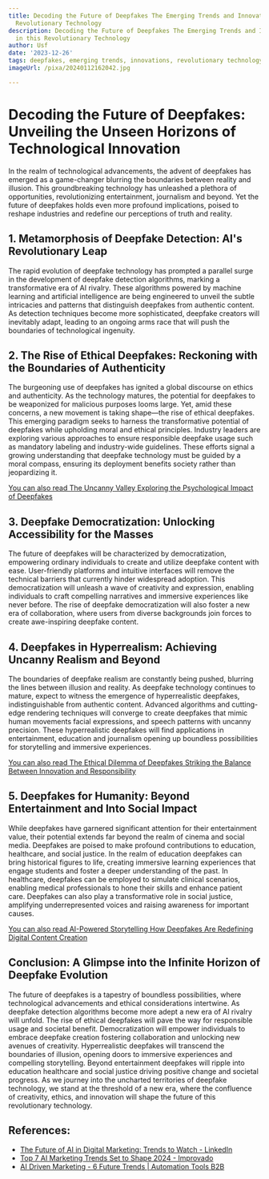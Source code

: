 ```yaml
---
title: Decoding the Future of Deepfakes The Emerging Trends and Innovations in this
  Revolutionary Technology
description: Decoding the Future of Deepfakes The Emerging Trends and Innovations
  in this Revolutionary Technology
author: Usf
date: '2023-12-26'
tags: deepfakes, emerging trends, innovations, revolutionary technology
imageUrl: /pixa/20240112162042.jpg

---
```

# Decoding the Future of Deepfakes: Unveiling the Unseen Horizons of  Technological Innovation

In the realm of technological advancements, the advent of deepfakes has emerged as  a  game-changer blurring the boundaries between  reality  and illusion. This groundbreaking technology has unleashed a plethora of opportunities, revolutionizing entertainment, journalism and  beyond. Yet the future of deepfakes holds even  more profound  implications, poised  to reshape industries and redefine our perceptions of truth and reality.

## 1. Metamorphosis of Deepfake Detection: AI's Revolutionary Leap

The rapid evolution of deepfake technology has  prompted a parallel surge in  the development  of deepfake detection algorithms,  marking a transformative era of AI rivalry. These algorithms powered by  machine learning and artificial intelligence are being engineered to unveil the subtle  intricacies and patterns that  distinguish deepfakes from authentic content. As detection techniques become more sophisticated, deepfake creators will inevitably adapt, leading to an ongoing arms race that will push the boundaries of technological ingenuity.

## 2. The Rise of Ethical Deepfakes: Reckoning with the  Boundaries of Authenticity

The burgeoning use of deepfakes has  ignited a global discourse on ethics and authenticity. As the technology matures, the potential for deepfakes to be weaponized  for malicious purposes looms large. Yet, amid these concerns, a new movement is taking shape—the rise of ethical deepfakes. This emerging paradigm seeks to harness the transformative potential of deepfakes while  upholding moral and ethical principles. Industry leaders are exploring various approaches to ensure responsible deepfake usage such as mandatory  labeling and industry-wide guidelines. These efforts signal a growing understanding that deepfake technology must be guided by  a moral  compass, ensuring its  deployment benefits society rather than  jeopardizing  it.

[You can also read The Uncanny Valley Exploring the Psychological Impact of Deepfakes](The%20Uncanny%20Valley%20Exploring%20the%20Psychological%20Impact%20of%20Deepfakes)


## 3. Deepfake Democratization:  Unlocking Accessibility for the Masses

The future of deepfakes will be characterized by democratization, empowering  ordinary  individuals to create and utilize deepfake content with ease. User-friendly platforms and intuitive interfaces will remove the technical barriers that currently  hinder widespread adoption. This democratization will unleash a wave of  creativity and  expression, enabling individuals to craft compelling  narratives and immersive experiences  like never before. The rise  of deepfake democratization will also foster  a new era of collaboration,  where  users from diverse backgrounds join forces to create awe-inspiring deepfake content.

## 4. Deepfakes in Hyperrealism: Achieving Uncanny Realism and Beyond

The boundaries of deepfake realism are  constantly  being  pushed, blurring the lines between illusion and reality. As  deepfake technology continues to mature, expect to witness the emergence of hyperrealistic deepfakes,  indistinguishable from authentic content. Advanced algorithms and cutting-edge rendering techniques will converge to create deepfakes that mimic human movements facial expressions, and speech patterns with uncanny precision. These hyperrealistic deepfakes  will find applications in entertainment, education and journalism opening up boundless possibilities for storytelling and immersive experiences.

[You can also  read The Ethical Dilemma of  Deepfakes Striking the Balance Between Innovation and Responsibility](The%20Ethical%20Dilemma%20of%20Deepfakes%20Striking%20the%20Balance%20Between%20Innovation%20and%20Responsibility)


##  5. Deepfakes for Humanity: Beyond Entertainment and Into  Social Impact

While deepfakes  have garnered significant attention for their entertainment value, their potential extends far beyond the realm  of cinema  and social media. Deepfakes are poised to make  profound contributions to education, healthcare, and social justice. In the realm  of education deepfakes can bring historical figures to  life, creating immersive learning experiences that engage students and foster a deeper understanding of the past. In  healthcare, deepfakes can be employed to simulate clinical scenarios, enabling medical professionals to hone their skills and  enhance patient care. Deepfakes can  also play a transformative role in social justice, amplifying underrepresented voices and raising awareness for important  causes.

[You can also read AI-Powered  Storytelling How  Deepfakes Are Redefining Digital  Content Creation](AI-Powered%20Storytelling%20How%20Deepfakes%20Are%20Redefining%20Digital%20Content%20Creation)


## Conclusion: A Glimpse into the Infinite Horizon of Deepfake Evolution

The future of  deepfakes is a tapestry of boundless possibilities, where technological advancements and ethical  considerations intertwine. As deepfake detection algorithms become more adept a new era  of AI rivalry will unfold. The rise of ethical deepfakes  will pave the way for responsible usage and societal benefit. Democratization will empower individuals to embrace deepfake creation fostering collaboration and unlocking new avenues of creativity. Hyperrealistic deepfakes will transcend the boundaries of  illusion, opening doors  to  immersive experiences and compelling storytelling. Beyond entertainment deepfakes will ripple into education healthcare  and social justice driving  positive change  and societal progress. As we journey into the uncharted territories of deepfake technology, we stand at the threshold of a new era, where the confluence of creativity, ethics, and innovation  will shape the future of  this revolutionary technology.

## References:
- [The Future of AI in Digital Marketing: Trends to Watch - LinkedIn](https://www.linkedin.com/pulse/future-ai-digital-marketing-trends-watch-manshi-jaiswal-y5umf?trk=article-ssr-frontend-pulse_more-articles_related-content-card)
- [Top 7 AI Marketing Trends Set to Shape 2024 - Improvado](https://improvado.io/blog/ai-marketing-trends)
- [AI Driven Marketing - 6 Future Trends | Automation Tools B2B](https://scion-social.com/blog/ai-driven-marketing-future-and-trends/)
